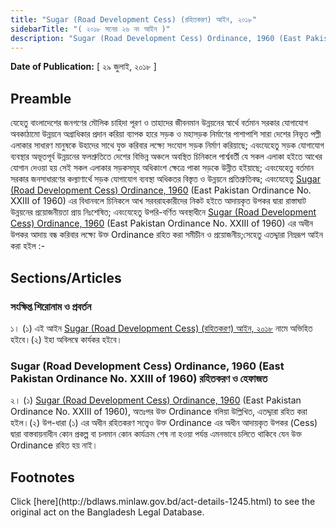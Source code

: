 ```yaml
---
title: "Sugar (Road Development Cess) (রহিতকরণ) আইন, ২০১৮"
sidebarTitle: "( ২০১৮ সনের ২৬ নং আইন )"
description: "Sugar (Road Development Cess) Ordinance, 1960 (East Pakistan Ordinance No. XXIII of 1960) রহিতকরণকল্পে প্রণীত আইন"
---
```


**Date of Publication:** [ ২৯ জুলাই, ২০১৮ ]

## Preamble

যেহেতু বাংলাদেশের জনগণের মৌলিক চাহিদা পূরণ ও তাহাদের জীবনমান উন্নয়নের স্বার্থে বর্তমান সরকার যোগাযোগ অবকাঠামো উন্নয়নে অগ্রাধিকার প্রদান করিয়া ব্যাপক হারে সড়ক ও মহাসড়ক নির্মাণের পাশাপাশি সারা দেশের নিভৃত পল্লী এলাকার সাধারণ মানুষকে উহাদের সাথে যুক্ত করিবার লক্ষ্যে সংযোগ সড়ক নির্মাণ করিয়াছে; এবংযেহেতু সড়ক যোগাযোগ ব্যবস্থার অভূতপূর্ব উন্নয়নের ফলশ্রুতিতে দেশের বিভিন্ন অঞ্চলে অবস্থিত চিনিকলে পার্শ্ববর্তী যে সকল এলাকা হইতে আখের যোগান দেওয়া হয় সেই সকল এলাকার সড়কসমূহ অধিকাংশ ক্ষেত্রে পাকা সড়কে উন্নীত হইয়াছে; এবংযেহেতু বর্তমান সরকার জনসাধারণের কল্যাণার্থে সড়ক যোগাযোগ ব্যবস্থা অধিকতর বিস্তৃত ও উন্নয়নে প্রতিশ্রুতিবদ্ধ; এবংযেহেতু [Sugar (Road Development Cess) Ordinance, 1960](/laws/act-299 "Sugar (Road Development Cess) Ordinance, 1960 ") (East Pakistan Ordinance No. XXIII of 1960) এর বিধানবলে চিনিকলে আখ সরবরাহকারীদের নিকট হইতে আদায়কৃত উপকর দ্বারা রাস্তাঘাট উন্নয়নের প্রয়োজনীয়তা প্রায় নিঃশেষিত; এবংযেহেতু উপরি-বর্ণিত অবস্থাধীনে [Sugar (Road Development Cess) Ordinance, 1960](/laws/act-299 "Sugar (Road Development Cess) Ordinance, 1960 ") (East Pakistan Ordinance No. XXIII of 1960) এর অধীন উপকর আদায় বন্ধ করিবার লক্ষ্যে উক্ত Ordinance রহিত করা সমীচীন ও প্রয়োজনীয়;সেহেতু এতদ্দ্বারা নিম্নরূপ আইন করা হইল :-

## Sections/Articles

### সংক্ষিপ্ত শিরোনাম ও প্রবর্তন

১। (১) এই আইন [Sugar (Road Development Cess) (রহিতকরণ) আইন, ২০১৮](/laws/act-1245 "Sugar (Road Development Cess) (রহিতকরণ) আইন, ২০১৮") নামে অভিহিত হইবে।(২) ইহা অবিলম্বে কার্যকর হইবে।

### Sugar (Road Development Cess) Ordinance, 1960 (East Pakistan Ordinance No. XXIII of 1960) রহিতকরণ ও হেফাজত

২। (১) [Sugar (Road Development Cess) Ordinance, 1960](/laws/act-299 "Sugar (Road Development Cess) Ordinance, 1960 ") (East Pakistan Ordinance No. XXIII of 1960), অতঃপর উক্ত Ordinance বলিয়া উল্লিখিত, এতদ্দ্বারা রহিত করা হইল।(২) উপ-ধারা (১) এর অধীন রহিতকরণ সত্ত্বেও উক্ত Ordinance এর অধীন আদায়কৃত উপকর (Cess) দ্বারা বাস্তবায়নাধীন কোন প্রকল্প বা চলমান কোন কার্যক্রম শেষ না হওয়া পর্যন্ত এমনভাবে চলিতে থাকিবে যেন উক্ত Ordinance রহিত হয় নাই।

## Footnotes

<Note>
  Click [here](http://bdlaws.minlaw.gov.bd/act-details-1245.html) to see the original act on the Bangladesh Legal Database.
</Note>
